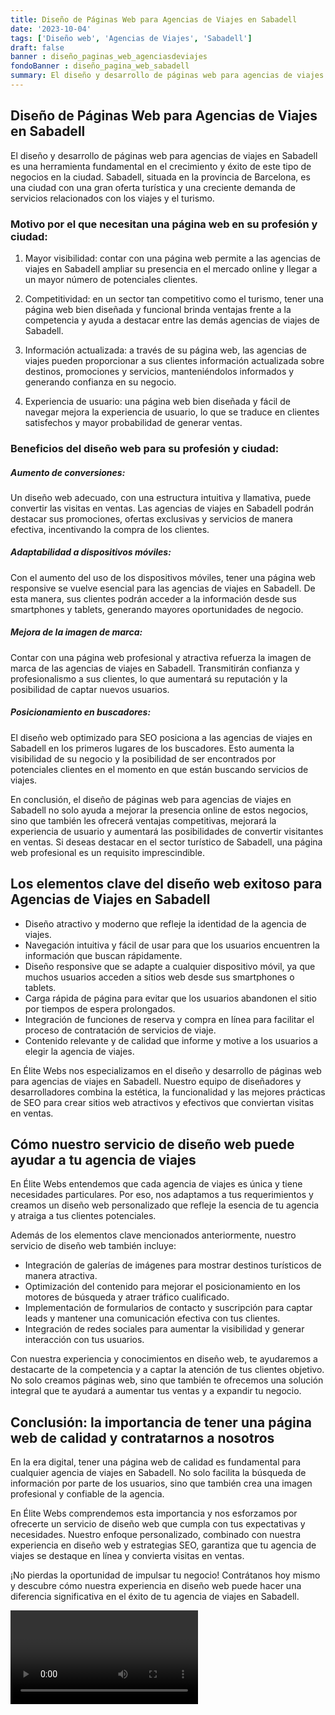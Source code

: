 ```yaml
---
title: Diseño de Páginas Web para Agencias de Viajes en Sabadell
date: '2023-10-04'
tags: ['Diseño web', 'Agencias de Viajes', 'Sabadell']
draft: false
banner : diseño_paginas_web_agenciasdeviajes
fondoBanner : diseño_pagina_web_sabadell
summary: El diseño y desarrollo de páginas web para agencias de viajes en Sabadell es una herramienta fundamental en el crecimiento y éxito de este tipo de negocios en la ciudad. Sabadell, situada en la provincia de Barcelona, es una ciudad con una gran oferta turística y una creciente demanda de servicios relacionados con los viajes y el turismo.
---
```


## Diseño de Páginas Web para Agencias de Viajes en Sabadell

El diseño y desarrollo de páginas web para agencias de viajes en Sabadell es una herramienta fundamental en el crecimiento y éxito de este tipo de negocios en la ciudad. Sabadell, situada en la provincia de Barcelona, es una ciudad con una gran oferta turística y una creciente demanda de servicios relacionados con los viajes y el turismo.

### Motivo por el que necesitan una página web en su profesión y ciudad:

1. Mayor visibilidad: contar con una página web permite a las agencias de viajes en Sabadell ampliar su presencia en el mercado online y llegar a un mayor número de potenciales clientes.

2. Competitividad: en un sector tan competitivo como el turismo, tener una página web bien diseñada y funcional brinda ventajas frente a la competencia y ayuda a destacar entre las demás agencias de viajes de Sabadell.

3. Información actualizada: a través de su página web, las agencias de viajes pueden proporcionar a sus clientes información actualizada sobre destinos, promociones y servicios, manteniéndolos informados y generando confianza en su negocio.

4. Experiencia de usuario: una página web bien diseñada y fácil de navegar mejora la experiencia de usuario, lo que se traduce en clientes satisfechos y mayor probabilidad de generar ventas.

### Beneficios del diseño web para su profesión y ciudad:

##### Aumento de conversiones: 
Un diseño web adecuado, con una estructura intuitiva y llamativa, puede convertir las visitas en ventas. Las agencias de viajes en Sabadell podrán destacar sus promociones, ofertas exclusivas y servicios de manera efectiva, incentivando la compra de los clientes.

##### Adaptabilidad a dispositivos móviles: 
Con el aumento del uso de los dispositivos móviles, tener una página web responsive se vuelve esencial para las agencias de viajes en Sabadell. De esta manera, sus clientes podrán acceder a la información desde sus smartphones y tablets, generando mayores oportunidades de negocio.

##### Mejora de la imagen de marca: 
Contar con una página web profesional y atractiva refuerza la imagen de marca de las agencias de viajes en Sabadell. Transmitirán confianza y profesionalismo a sus clientes, lo que aumentará su reputación y la posibilidad de captar nuevos usuarios.

##### Posicionamiento en buscadores:
El diseño web optimizado para SEO posiciona a las agencias de viajes en Sabadell en los primeros lugares de los buscadores. Esto aumenta la visibilidad de su negocio y la posibilidad de ser encontrados por potenciales clientes en el momento en que están buscando servicios de viajes.

En conclusión, el diseño de páginas web para agencias de viajes en Sabadell no solo ayuda a mejorar la presencia online de estos negocios, sino que también les ofrecerá ventajas competitivas, mejorará la experiencia de usuario y aumentará las posibilidades de convertir visitantes en ventas. Si deseas destacar en el sector turístico de Sabadell, una página web profesional es un requisito imprescindible.

<GifSeo />

<Cta />

## Los elementos clave del diseño web exitoso para Agencias de Viajes en Sabadell

- Diseño atractivo y moderno que refleje la identidad de la agencia de viajes.
- Navegación intuitiva y fácil de usar para que los usuarios encuentren la información que buscan rápidamente.
- Diseño responsive que se adapte a cualquier dispositivo móvil, ya que muchos usuarios acceden a sitios web desde sus smartphones o tablets.
- Carga rápida de página para evitar que los usuarios abandonen el sitio por tiempos de espera prolongados.
- Integración de funciones de reserva y compra en línea para facilitar el proceso de contratación de servicios de viaje.
- Contenido relevante y de calidad que informe y motive a los usuarios a elegir la agencia de viajes.

En Élite Webs nos especializamos en el diseño y desarrollo de páginas web para agencias de viajes en Sabadell. Nuestro equipo de diseñadores y desarrolladores combina la estética, la funcionalidad y las mejores prácticas de SEO para crear sitios web atractivos y efectivos que conviertan visitas en ventas.

## Cómo nuestro servicio de diseño web puede ayudar a tu agencia de viajes

En Élite Webs entendemos que cada agencia de viajes es única y tiene necesidades particulares. Por eso, nos adaptamos a tus requerimientos y creamos un diseño web personalizado que refleje la esencia de tu agencia y atraiga a tus clientes potenciales.

Además de los elementos clave mencionados anteriormente, nuestro servicio de diseño web también incluye:

- Integración de galerías de imágenes para mostrar destinos turísticos de manera atractiva.
- Optimización del contenido para mejorar el posicionamiento en los motores de búsqueda y atraer tráfico cualificado.
- Implementación de formularios de contacto y suscripción para captar leads y mantener una comunicación efectiva con tus clientes.
- Integración de redes sociales para aumentar la visibilidad y generar interacción con tus usuarios.

Con nuestra experiencia y conocimientos en diseño web, te ayudaremos a destacarte de la competencia y a captar la atención de tus clientes objetivo. No solo creamos páginas web, sino que también te ofrecemos una solución integral que te ayudará a aumentar tus ventas y a expandir tu negocio.

## Conclusión: la importancia de tener una página web de calidad y contratarnos a nosotros

En la era digital, tener una página web de calidad es fundamental para cualquier agencia de viajes en Sabadell. No solo facilita la búsqueda de información por parte de los usuarios, sino que también crea una imagen profesional y confiable de la agencia.

En Élite Webs comprendemos esta importancia y nos esforzamos por ofrecerte un servicio de diseño web que cumpla con tus expectativas y necesidades. Nuestro enfoque personalizado, combinado con nuestra experiencia en diseño web y estrategias SEO, garantiza que tu agencia de viajes se destaque en línea y convierta visitas en ventas.

¡No pierdas la oportunidad de impulsar tu negocio! Contrátanos hoy mismo y descubre cómo nuestra experiencia en diseño web puede hacer una diferencia significativa en el éxito de tu agencia de viajes en Sabadell.

<Video />

<CtaBot job='Agencias de Viajes' city='Sabadell'/>

<Gmaps query='Sabadell+españa+maps' />